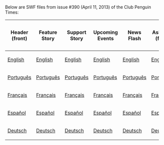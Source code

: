 Below are SWF files from issue #390 (April 11, 2013) of the Club Penguin Times:

<center>
{|class="wikitable" border="1"
!Header (front)
!Feature Story
!Support Story
!Upcoming Events
!News Flash
!Ask Gary (front)
!Header (back)
!Ask Gary (back)
!Jokes and Riddles
!Secrets
!Feature More
!Note
|-
|[[Media:ENNews390HeaderFront.swf|English]]||[[Media:ENNews390FeatureStory.swf|English]]||[[Media:ENNews390SupportStory.swf|English]]||[[Media:ENNews390UpcomingEvents.swf|English]]||[[Media:ENNews390NewsFlash.swf|English]]||[[Media:ENNews390AskAuntArcticFront.swf|English]]||[[Media:ENNews390HeaderBack.swf|English]]||[[Media:ENNews390AskAuntArcticBack.swf|English]]||[[Media:ENNews390JokesAndRiddles.swf|English]]||[[Media:ENNews390Secrets.swf|English]]||[[Media:ENNews390FeatureMore.swf|English]]||[[Media:ENNews390RiddlesAnswers.swf|English]]
|-
|[[Media:PTNews390HeaderFront.swf|Português]]||[[Media:PTNews390FeatureStory.swf|Português]]||[[Media:PTNews390SupportStory.swf|Português]]||[[Media:PTNews390UpcomingEvents.swf|Português]]||[[Media:PTNews390NewsFlash.swf|Português]]||[[Media:PTNews390AskAuntArcticFront.swf|Português]]||[[Media:PTNews390HeaderBack.swf|Português]]||[[Media:PTNews390AskAuntArcticBack.swf|Português]]||[[Media:PTNews390JokesAndRiddles.swf|Português]]||[[Media:PTNews390Secrets.swf|Português]]||[[Media:PTNews390FeatureMore.swf|Português]]||[[Media:PTNews390RiddlesAnswers.swf|Português]]
|-
|[[Media:FRNews390HeaderFront.swf|Français]]||[[Media:FRNews390FeatureStory.swf|Français]]||[[Media:FRNews390SupportStory.swf|Français]]||[[Media:FRNews390UpcomingEvents.swf|Français]]||[[Media:FRNews390NewsFlash.swf|Français]]||[[Media:FRNews390AskAuntArcticFront.swf|Français]]||[[Media:FRNews390HeaderBack.swf|Français]]||[[Media:FRNews390AskAuntArcticBack.swf|Français]]||[[Media:FRNews390JokesAndRiddles.swf|Français]]||[[Media:FRNews390Secrets.swf|Français]]||[[Media:FRNews390FeatureMore.swf|Français]]||[[Media:FRNews390RiddlesAnswers.swf|Français]]
|-
|[[Media:ESNews390HeaderFront.swf|Español]]||[[Media:ESNews390FeatureStory.swf|Español]]||[[Media:ESNews390SupportStory.swf|Español]]||[[Media:ESNews390UpcomingEvents.swf|Español]]||[[Media:ESNews390NewsFlash.swf|Español]]||[[Media:ESNews390AskAuntArcticFront.swf|Español]]||[[Media:ESNews390HeaderBack.swf|Español]]||[[Media:ESNews390AskAuntArcticBack.swf|Español]]||[[Media:ESNews390JokesAndRiddles.swf|Español]]||[[Media:ESNews390Secrets.swf|Español]]||[[Media:ESNews390FeatureMore.swf|Español]]||[[Media:ESNews390RiddlesAnswers.swf|Español]]
|-
|[[Media:DENews390HeaderFront.swf|Deutsch]]||[[Media:DENews390FeatureStory.swf|Deutsch]]||[[Media:DENews390SupportStory.swf|Deutsch]]||[[Media:DENews390UpcomingEvents.swf|Deutsch]]||[[Media:DENews390NewsFlash.swf|Deutsch]]||[[Media:ENews390AskAuntArcticFront.swf|Deutsch]]||[[Media:DENews390HeaderBack.swf|Deutsch]]||[[Media:DENews390AskAuntArcticBack.swf|Deutsch]]||[[Media:DENews390JokesAndRiddles.swf|Deutsch]]||[[Media:DENews390Secrets.swf|Deutsch]]||[[Media:DENews390FeatureMore.swf|Deutsch]]||[[Media:DENews390RiddlesAnswers.swf|Deutsch]]
|}
</center>